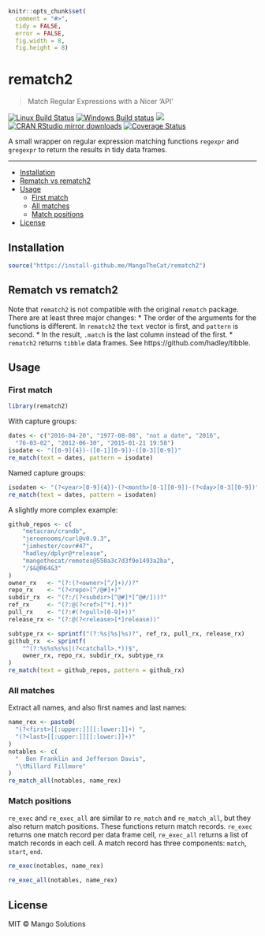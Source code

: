 
```r
knitr::opts_chunk$set(
  comment = "#>",
  tidy = FALSE,
  error = FALSE,
  fig.width = 8,
  fig.height = 8)
```

# rematch2

> Match Regular Expressions with a Nicer 'API'

[![Linux Build Status](https://travis-ci.org/MangoTheCat/rematch2.svg?branch=master)](https://travis-ci.org/MangoTheCat/rematch2)
[![Windows Build status](https://ci.appveyor.com/api/projects/status/github/MangoTheCat/rematch2?svg=true)](https://ci.appveyor.com/project/gaborcsardi/rematch2)
[![](http://www.r-pkg.org/badges/version/rematch2)](http://www.r-pkg.org/pkg/rematch2)
[![CRAN RStudio mirror downloads](http://cranlogs.r-pkg.org/badges/rematch2)](http://www.r-pkg.org/pkg/rematch2)
[![Coverage Status](https://img.shields.io/codecov/c/github/MangoTheCat/rematch2/master.svg)](https://codecov.io/github/MangoTheCat/rematch2?branch=master)

A small wrapper on regular expression matching functions `regexpr`
and `gregexpr` to return the results in tidy data frames.

---

  - [Installation](#installation)
  - [Rematch vs rematch2](#rematch-vs-rematch2)
  - [Usage](#usage)
    - [First match](#first-match)
    - [All matches](#all-matches)
    - [Match positions](#match-positions)
  - [License](#license)

## Installation

```r
source("https://install-github.me/MangoTheCat/rematch2")
```

## Rematch vs rematch2

Note that `rematch2` is not compatible with the original `rematch` package.
There are at least three major changes:
* The order of the arguments for the functions is different. In
  `rematch2` the `text` vector is first, and `pattern` is second.
* In the result, `.match` is the last column instead of the first.
* `rematch2` returns `tibble` data frames. See
  https://github.com/hadley/tibble.

## Usage

### First match

```r
library(rematch2)
```

With capture groups:
```r
dates <- c("2016-04-20", "1977-08-08", "not a date", "2016",
  "76-03-02", "2012-06-30", "2015-01-21 19:58")
isodate <- "([0-9]{4})-([0-1][0-9])-([0-3][0-9])"
re_match(text = dates, pattern = isodate)
```

Named capture groups:
```r
isodaten <- "(?<year>[0-9]{4})-(?<month>[0-1][0-9])-(?<day>[0-3][0-9])"
re_match(text = dates, pattern = isodaten)
```

A slightly more complex example:
```r
github_repos <- c(
	"metacran/crandb",
	"jeroenooms/curl@v0.9.3",
    "jimhester/covr#47",
	"hadley/dplyr@*release",
    "mangothecat/remotes@550a3c7d3f9e1493a2ba",
    "/$&@R64&3"
)
owner_rx   <- "(?:(?<owner>[^/]+)/)?"
repo_rx    <- "(?<repo>[^/@#]+)"
subdir_rx  <- "(?:/(?<subdir>[^@#]*[^@#/]))?"
ref_rx     <- "(?:@(?<ref>[^*].*))"
pull_rx    <- "(?:#(?<pull>[0-9]+))"
release_rx <- "(?:@(?<release>[*]release))"

subtype_rx <- sprintf("(?:%s|%s|%s)?", ref_rx, pull_rx, release_rx)
github_rx  <- sprintf(
	"^(?:%s%s%s%s|(?<catchall>.*))$",
    owner_rx, repo_rx, subdir_rx, subtype_rx
)
re_match(text = github_repos, pattern = github_rx)
```

### All matches

Extract all names, and also first names and last names:

```r
name_rex <- paste0(
  "(?<first>[[:upper:]][[:lower:]]+) ",
  "(?<last>[[:upper:]][[:lower:]]+)"
)
notables <- c(
  "  Ben Franklin and Jefferson Davis",
  "\tMillard Fillmore"
)
re_match_all(notables, name_rex)
```

### Match positions

`re_exec` and `re_exec_all` are similar to `re_match` and `re_match_all`,
but they also return match positions. These functions return match
records. `re_exec` returns one match record per data frame cell,
`re_exec_all` returns a list of match records in each cell. A match record
has three components: `match`, `start`, `end`.

```r
re_exec(notables, name_rex)
```

```r
re_exec_all(notables, name_rex)
```

## License

MIT © Mango Solutions
